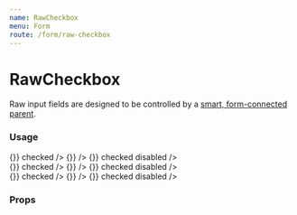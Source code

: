 ```yaml
---
name: RawCheckbox
menu: Form
route: /form/raw-checkbox
---
```



# RawCheckbox

Raw input fields are designed to be controlled by a [smart, form-connected parent](https://github.com/venturehacks/AngelList/blob/master/frontend/talent/components/Form/TextField/index.tsx).

### Usage

<Playground>
  <Label field="ice-cream" title="Checkbox" containsFieldGroup>
    <div className="flex flex-row gap-10 max-w-xl mb-8">
      <RawCheckbox
        name="ice-cream"
        value="chocolate"
        label="Chocolate"
        onChange={() => {}}
        checked
      />
      <RawCheckbox
        name="ice-cream"
        value="vanilla"
        label="Vanilla"
        onChange={() => {}}
      />
      <RawCheckbox
        name="ice-cream"
        value="strawberry"
        label="Strawberry"
        onChange={() => {}}
        checked
        disabled
      />
    </div>
  </Label>
  <Label field="ice-cream" title="Toggle Switch" containsFieldGroup>
    <div className="flex flex-row gap-10 max-w-xl mb-8">
      <RawCheckbox
        variant="toggle-switch"
        name="ice-cream"
        value="chocolate"
        label="Chocolate"
        onChange={() => {}}
        checked
      />
      <RawCheckbox
        variant="toggle-switch"
        name="ice-cream"
        value="vanilla"
        label="Vanilla"
        onChange={() => {}}
      />
      <RawCheckbox
        variant="toggle-switch"
        name="ice-cream"
        value="strawberry"
        label="Strawberry"
        onChange={() => {}}
        checked
        disabled
      />
    </div>
  </Label>
  <Label field="ice-cream" title="Pill" containsFieldGroup>
    <div className="flex flex-row gap-10 max-w-xl mb-8">
      <RawCheckbox
        variant="pill"
        name="ice-cream"
        value="chocolate"
        label="Chocolate"
        onChange={() => {}}
        checked
      />
      <RawCheckbox
        variant="pill"
        name="ice-cream"
        value="vanilla"
        label="Vanilla"
        onChange={() => {}}
      />
      <RawCheckbox
        variant="pill"
        name="ice-cream"
        value="strawberry"
        label="Strawberry"
        onChange={() => {}}
        checked
        disabled
      />
    </div>
  </Label>
</Playground>

### Props

<Props of={RawCheckbox} />
